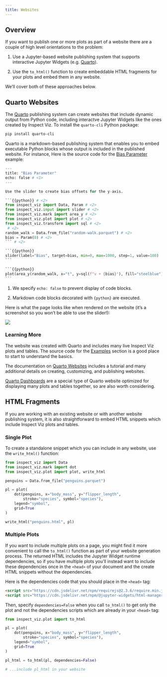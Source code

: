 ```yaml
---
title: Websites
---
```


## Overview

If you want to publish one or more plots as part of a website there are a couple of high level orientations to the problem:

1. Use a Jupyter-based website publishing system that supports interactive Jupyter Widgets (e.g. [Quarto](https://quarto.org)).

2. Use the `to_html()` function to create embeddable HTML fragments for your plots and embed them in any website.

We'll cover both of these approaches below.

## Quarto Websites


The [Quarto](https://quarto.org) publishing system can create websites that include dynamic output from Python code, including interactve Jupyter Widgets like the ones created by Inspect Viz. To install the `quarto-cli` Python package:

```bash
pip install quarto-cli
```

Quarto is a markdown-based publishing system that enables you to embed executable Python blocks whose output is included in the published website. For instance, Here is the source code for the [Bias Parameter](examples/general/bias-parameter/index.qmd) example: 

````python
---
title: "Bias Parameter"
echo: false # <1>
---

Use the slider to create bias offsets for the y-axis.

```{{python}} # <2>
from inspect_viz import Data, Param # <2>
from inspect_viz.input import slider # <2>
from inspect_viz.mark import area_y # <2>
from inspect_viz.plot import plot # <2>
from inspect_viz.transform import sql # <2>
 # <2>
random_walk = Data.from_file("random-walk.parquet") # <2>
bias = Param(0) # <2>
``` # <2>

```{{python}} 
slider(label="Bias", target=bias, min=0, max=1000, step=1, value=100)
```

```{{python}} 
plot(area_y(random_walk, x="t", y=sql(f"v + {bias}"), fill="steelblue"))
```
````

1. We specify `echo: false` to prevent display of code blocks.

2. Markdown code blocks decorated with `{python}` are executed.



Here is what the page looks like when rendered on the website (it's a screenshot so you won't be able to use the slider!):

![](bias-parameter.png){.border}

### Learning More

The website was created with Quarto and includes many live Inspect Viz plots and tables. The source code for the [Examples](https://github.com/meridianlabs-ai/inspect_viz/tree/main/docs/examples) section is a good place to start to understand the basics.

The documentation on [Quarto Websites](https://quarto.org/docs/websites/) includes a tutorial and many additional details on creating, customizing, and publishing websites.

[Quarto Dashboards](publishing-dashboards.qmd) are a special type of Quarto website optimized for displaying many plots and tables together, so are also worth considering.


## HTML Fragments

If you are working with an existing website or with another website publishing system, it is also straightforward to embed HTML snippets which include Inspect Viz plots and tables. 

### Single Plot

To create a standalone snippet which you can include in any website, use the `write_html()` function:

```python
from inspect_viz import Data
from inspect_viz.mark import dot
from inspect_viz.plot import plot, write_html

penguins = Data.from_file("penguins.parquet")

pl = plot(
    dot(penguins, x="body_mass", y="flipper_length",  
        stroke="species", symbol="species"),
    legend="symbol",
    grid=True
)

write_html("penguins.html", pl)
```

### Multiple Plots

If you want to include multiple plots on a page, you might find it more convenient to call the `to_html()` function as part of your website generation process. The returned HTML includes the Jupyter Widget runtime dependencies, so if you have multiple plots you'll instead want to include these dependencies once in the `<head>` of your document and the create HTML snippets without the dependencies.

Here is the dependencies code that you should place in the `<head>` tag:

```html
<script src="https://cdn.jsdelivr.net/npm/requirejs@2.3.6/require.min.js" crossorigin="anonymous"></script>
<script src="https://cdn.jsdelivr.net/npm/@jupyter-widgets/html-manager@^1.0.1/dist/embed-amd.js" crossorigin="anonymous"></script>
```

Then, specify `dependencies=False` when you call `to_html()` to get only the plot and not the dependencies scripts which are already in your `<head>` tag:

```python
from inspect_viz.plot import to_html

pl = plot(
    dot(penguins, x="body_mass", y="flipper_length",  
        stroke="species", symbol="species"),
    legend="symbol",
    grid=True
)

pl_html = to_html(pl, dependencies=False)

# ...include pl_html in your website
```
